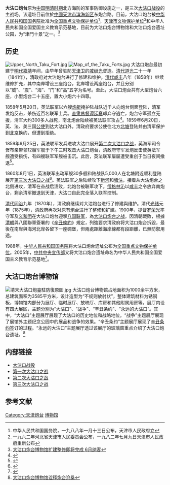 {{文物保护单位
| 级别 = 全国
| 图片 = [[File:Tanggu_dagupaotaigongyuan_IMG_0786.JPG|200px]]
| 名称 = 大沽口炮台
| 编号 = 3-4
| 分类 = 革命遗址及革命纪念建筑物
| 时代 = 1858年
| 所在 = {{CHN}}[[天津市|天津市]][[滨海新区|滨海新区]]<ref>1988年1月13日登录时，地址为[[天津市|天津市]][[塘沽区|塘沽区]]</ref>
| 登录 = 1988年1月13日
| Cat = 天津全国重点文物保护单位
}}
{{文物保护单位
| 级别 = 省级
| 省区市 = 天津市
| 名称 = 大沽口炮台
| 图片 = [[File:大沽口炮台3.JPG|200px]]
| 编号 = 1-1
| 分类 = 革命遗址及革命纪念建筑物
| 时代 = 1858年
| 所在 = {{CHN}}[[天津市|天津市]][[滨海新区|滨海新区]]<ref>1982年7月9日重新公布时，地址为[[天津市|天津市]][[塘沽区|塘沽区]]</ref>
| 登录 = 1962年河北省天津市人民委员会公布<br />1982年7月9日重新公布
}}
'''大沽口炮台'''原为[[中国|中国]][[明清|明清时期]]北方海防的军事防御设施之一，是三次[[大沽口战役|大沽口战役]]的主战场。该遗址目前位於[[中國|中國]][[天津市|天津市]][[滨海新区|滨海新区]]东炮台路。目前，大沽口炮台被[[中华人民共和国国务院|中华人民共和国国务院]]批准为[[天津全国重点文物保护单位列表|全国重点文物保护单位]]<ref>中华人民共和国国务院，一九八八年一月十三日公布，天津市人民政府立</ref>，[[天津市文物保护单位|天津市文物保护单位]]<ref>一九六二年河北省天津市人民委员会公布，一九八二年七月九日天津市人民政府重新公布</ref>和中华人民共和国全国爱国主义教育示范基地，目前为大沽口炮台博物馆和大沽口炮台遗址公园，为“津門十景”之一。<ref>[http://www.chinadaily.com.cn/micro-reading/dzh/2011-03-20/content_2070388.html 大沽口炮台博物馆扩建整修即将完成 6月纳客]{{dead link|date=2017年12月 |bot=InternetArchiveBot |fix-attempted=yes }}</ref>

== 历史 ==
{{see|大沽口战役|第一次大沽口之戰|第二次大沽口之战|第三次大沽口之战|大沽口炮台之战_(1900年)}}
[[File:Upper_North_Taku_Fort.jpg|thumb]]
[[File:Map_of_the_Taku_Forts.jpg|thumb]]
大沽口炮台最初建于[[明代|明代]][[嘉靖|嘉靖]]年间，由早年曾驻防[[天津卫|天津卫]]的[[戚继光|戚继光]]督造。[[清代|清代]][[道光|道光]]二十一年（1841年），清政府对大沽炮台进行了修建和维护。[[清代|清代]][[咸丰|咸丰]]八年（1858年）继续维修扩充，其中南岸增设三座炮台，北岸增设两座炮台，并且分别以“威”、“震”、“海”、“门”和“高”五字为名号。至此，大沽口炮台共有大型炮台六座，小型炮台二十五座，置大小炮六十四尊。

1858年5月20日，英法联军以六艘[[炮艇|炮艇]]掩护陆战队近千人向炮台侧面登陆，清军发炮反击，杀伤近百名联军士兵。[[直隶总督|直隶总督]][[谭廷襄|谭廷襄]]却弃守逃亡，炮台守军孤立无援，清军大约300多人战死，南北炮台陆续被英法联军攻占<ref>{{Cite web |url=http://info.cndsi.com/html/20070823/28657104133.html |title=抗击英法联军入侵大沽之战 |access-date=2011-07-06 |archive-date=2011-12-17 |archive-url=https://web.archive.org/web/20111217184338/http://info.cndsi.com/html/20070823/28657104133.html |dead-url=no }}</ref>。1859年6月20日，英、法、美三国[[公使|公使]]到达大沽口外，清政府要求公使往北方[[北塘|北塘]]登陆并由清军保护到[[北京|北京]]换约，但遭到拒绝。

1859年6月25日，英法联军发兵进攻大沽口展开[[第二次大沽口之战|第二次大沽口之战]]，英海军司令贺布亲带领12艘军舰于下午三时攻击大沽口炮台，清政府守军发炮反击使英法军舰遭受损伤，有四艘联军军舰被击沉。此后，英法联军屡屡遭受重创于当日夜间撤退<ref>{{Cite web |url=http://military.china.com/zh_cn/dljl/qingchao/01/11045027/20080908/15075604.html |title=晚清罕见的外战胜利：第二次大沽口大捷 |access-date=2015-10-27 |archive-date=2008-10-14 |archive-url=https://web.archive.org/web/20081014020802/http://military.china.com/zh_cn/dljl/qingchao/01/11045027/20080908/15075604.html |dead-url=no }}</ref>。

1860年8月1日，英法联军出动军舰30多艘和陆战队5,000人在北塘附近顺利登陆展开[[第三次大沽口之战|第三次大沽口之战]]<ref>{{Cite web |url=http://agzy.youth.cn/xzzh/qhwar/200912/t20091223_1119221.htm |title=第二次鸦片战争之北塘之战 |accessdate=2011-07-06 |archive-date=2013-01-31 |archive-url=https://web.archive.org/web/20130131110150/http://agzy.youth.cn/xzzh/qhwar/200912/t20091223_1119221.htm |dead-url=yes }}</ref>。英法联军之后陆续攻下[[新河|新河]]和[[塘沽|塘沽]]，接着从大沽炮台之北侧进攻，清军在奋战后溃败，北炮台被联军攻下。[[僧格林沁|僧格林沁]]以[[咸丰|咸丰]]之令放弃南炮台，剩余清军撤退到天津，大沽口自此完全落入联军控制。

[[清代|清代]][[同治|同治]]九年（1870年），清政府继续对大沽炮台进行了修建與维护。清代[[光绪|光绪]]元年（1875年），清政府再次对原有炮台进行了整修和扩建。1900年，提督[[罗荣光|罗荣光]]率守军及[[义和团|义和团]]在大沽口炮台迎擊[[八国联军|八国联军]]，為[[大沽口炮台之战_(1900年)|大沽口炮台之战]]。因清朝戰敗，根據[[清朝|清朝]]與八國聯軍簽署的《[[辛丑條約|辛丑條約]]》規定，列強要求清政府将大沽口炮台拆毀，最後在南岸與海河北岸各留下一座碉堡，但兩處距離海岸線都有段距離，已無防禦用途。

1988年，[[中华人民共和国国务院|中华人民共和国国务院]]将大沽口炮台遗址公布为[[全国重点文物保护单位|全国重点文物保护单位]]。2005年，[[中共中央宣传部|中共中央宣传部]]又将大沽口炮台遗址命名为中华人民共和国全国爱国主义教育示范基地<ref>{{Cite web |url=http://news.163.com/09/0228/22/5397OCHM000120GU.html |title=天津启动大沽口炮台修复保护工程 |access-date=2011-07-06 |archive-url=https://web.archive.org/web/20140306061133/http://news.163.com/09/0228/22/5397OCHM000120GU.html |archive-date=2014-03-06 |dead-url=yes }}</ref>。

== 大沽口炮台博物馆 ==
[[File:清末大沽口炮臺駐防復原圖.jpg|thumb]]
大沽口炮台博物馆占地面积为1000余平方米，总建筑面积为3585平方米，设计造型为“不规则放射状”，整体建筑材料为锈钢板，博物馆内部分为展厅、临时展厅、放映厅、库房和其他附属用房等。展厅内设有四大展区，主题分别为“大沽口”、“战争”、“辛丑条约”、“永远的大沽口”。其中，“大沽口”主题展厅展现了大沽口的历史地位和战略地位。“战争”主题展厅展现了展馆外主题纪念公园中的展品和战争的效果。“辛丑条约”主题展厅展现了[[辛丑条约|辛丑条约]]签订的过程。“永远的大沽口”主题展厅透过该展厅的玻璃窗重点介绍了大沽口炮台遗址。<ref>[http://www.bh.gov.cn/zjbh/system/2009/05/15/010027125.shtml 大沽口炮台博物馆诠释炮台沧桑]{{dead link|date=2017年12月 |bot=InternetArchiveBot |fix-attempted=yes }}</ref>

== 内部链接 ==
{{Commons category|Taku_Forts}}
* [[大沽口战役|大沽口战役]]
* [[第一次大沽口之战|第一次大沽口之战]]
* [[第二次大沽口之战|第二次大沽口之战]]
* [[第三次大沽口之战|第三次大沽口之战]]

== 参考文献 ==
{{reflist|2}}

{{历代天津之景}}
{{老天津卫}}
{{天津市科普场馆}}
{{天津市文物保护单位}}
{{天津全国重点文物保护单位}}

[[Category:天津炮台|Category:天津炮台]]
[[Category:天津市的博物館|博物馆]]
